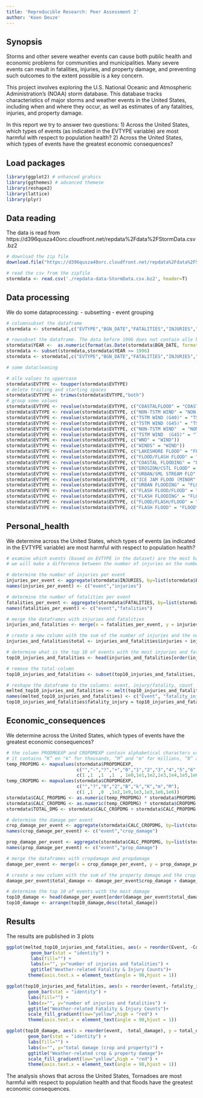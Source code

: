 ```yaml
---
title: 'Reproducible Research: Peer Assessment 2'
author: 'Koen Deuze'
---
```


## Synopsis
Storms and other severe weather events can cause both public health and economic problems for communities and municipalities. Many severe events can result in fatalities, injuries, and property damage, and preventing such outcomes to the extent possible is a key concern.

This project involves exploring the U.S. National Oceanic and Atmospheric Administration's (NOAA) storm database. This database tracks characteristics of major storms and weather events in the United States, including when and where they occur, as well as estimates of any fatalities, injuries, and property damage.

In this report we try to answer two questions: 
1) Across the United States, which types of events (as indicated in the EVTYPE variable) are most harmful with respect to population health?
2) Across the United States, which types of events have the greatest economic consequences?

## Load  packages
```r
library(ggplot2) # enhanced grahics
library(ggthemes) # advanced themese
library(reshape2)
library(lattice)
library(plyr)
```

## Data reading
The data is read from https://d396qusza40orc.cloudfront.net/repdata%2Fdata%2FStormData.csv.bz2
```r

# download the zip file
download.file("https://d396qusza40orc.cloudfront.net/repdata%2Fdata%2FStormData.csv.bz2", destfile="./repdata-data-StormData.csv.bz2", method="curl")

# read the csv from the zipfile
stormdata <- read.csv('./repdata-data-StormData.csv.bz2', header=T)
```

## Data processing
We do some dataprocessing:
- subsetting
- event grouping
```r
# columnsubset the dataframe
stormdata <- stormdata[,c("EVTYPE","BGN_DATE","FATALITIES","INJURIES","PROPDMG","PROPDMGEXP","CROPDMG","CROPDMGEXP")]

# rowsubset the dataframe. The data before 1996 does not contain alle kind of events (only tornado, thunderstorm, wind and hail) so we only use the data starting in 1996
stormdata$YEAR <-  as.numeric(format(as.Date(stormdata$BGN_DATE, format = "%m/%d/%Y %H:%M:%S"), "%Y")) 
stormdata <- subset(stormdata,stormdata$YEAR >= 1996)
stormdata <- stormdata[,c("EVTYPE","BGN_DATE","FATALITIES","INJURIES","PROPDMG","PROPDMGEXP","CROPDMG","CROPDMGEXP")]

# some datacleaning

# alle values to uppercase
stormdata$EVTYPE <- toupper(stormdata$EVTYPE)
# delete trailing and starting spaces
stormdata$EVTYPE <- trimws(stormdata$EVTYPE,"both")
# group some values
stormdata$EVTYPE <- revalue(stormdata$EVTYPE, c("COASTALFLOOD" = "COASTAL FLOODING"))
stormdata$EVTYPE <- revalue(stormdata$EVTYPE, c("NON-TSTM WIND" = "NON TSTM WIND"))
stormdata$EVTYPE <- revalue(stormdata$EVTYPE, c("TSTM WIND (G40)" = "TSTM WIND 40"))
stormdata$EVTYPE <- revalue(stormdata$EVTYPE, c("TSTM WIND (G45)" = "TSTM WIND 45"))
stormdata$EVTYPE <- revalue(stormdata$EVTYPE, c("NON-TSTM WIND"  = "NON TSTM WIND"))
stormdata$EVTYPE <- revalue(stormdata$EVTYPE, c("TSTM WIND  (G45)" = "TSTM WIND 45"))
stormdata$EVTYPE <- revalue(stormdata$EVTYPE, c("WND" = "WIND"))
stormdata$EVTYPE <- revalue(stormdata$EVTYPE, c("WINDS" = "WIND"))
stormdata$EVTYPE <- revalue(stormdata$EVTYPE, c("LAKESHORE FLOOD" = "FLOOD"))
stormdata$EVTYPE <- revalue(stormdata$EVTYPE, c("FLOOD/FLASH FLOOD" = "FLOOD"))
stormdata$EVTYPE <- revalue(stormdata$EVTYPE, c("COASTAL FLOODING" = "FLOOD"))
stormdata$EVTYPE <- revalue(stormdata$EVTYPE, c("EROSION/CSTL FLOOD" = "FLOOD"))
stormdata$EVTYPE <- revalue(stormdata$EVTYPE, c("URBAN/SML STREAM FLD" = "FLOOD"))
stormdata$EVTYPE <- revalue(stormdata$EVTYPE, c("ICE JAM FLOOD (MINOR" = "FLOOD"))
stormdata$EVTYPE <- revalue(stormdata$EVTYPE, c("URBAN FLOODING" = "FLOOD"))
stormdata$EVTYPE <- revalue(stormdata$EVTYPE, c("FLASH FLOOD/FLOOD" = "FLOOD"))
stormdata$EVTYPE <- revalue(stormdata$EVTYPE, c("FLASH FLOODING" = "FLOOD"))
stormdata$EVTYPE <- revalue(stormdata$EVTYPE, c("FLOOD/FLASH/FLOOD" = "FLOOD"))
stormdata$EVTYPE <- revalue(stormdata$EVTYPE, c("FLASH FLOOD" = "FLOOD"))
```

## Personal_health
We determine across the United States, which types of events (as indicated in the EVTYPE variable) are most harmful with respect to population health?
```r

# examine which events (based on EVTYPE in the dataset) are the most harmful to population health. 
# we will make a difference between the number of injuries en the number of fatalities

# determine the number of injuries per event
injuries_per_event <- aggregate(stormdata$INJURIES, by=list(stormdata$EVTYPE), FUN=sum)
names(injuries_per_event) <- c("event","injuries")

# determine the number of fatalities per event
fatalities_per_event <- aggregate(stormdata$FATALITIES, by=list(stormdata$EVTYPE), FUN=sum)
names(fatalities_per_event) <- c("event","fatalities")

# merge the dataframes with injuries and fatalities
injuries_and_fatalities <- merge(x = fatalities_per_event, y = injuries_per_event, by = "event", all = TRUE)

# create a new column with the sum of the number of injuries and the number of fatalities
injuries_and_fatalities$total <- injuries_and_fatalities$injuries + injuries_and_fatalities$fatalities

# determine what is the top 10 of events with the most injuries and fatalities (combined)
top10_injuries_and_fatalities <- head(injuries_and_fatalities[order(injuries_and_fatalities$total,decreasing = T),],10)

# remove the total-column
top10_injuries_and_fatalities <- subset(top10_injuries_and_fatalities, select = c(event,injuries,fatalities) )

# reshape the dataframe to the columns: event, injury/fatality, count
melted_top10_injuries_and_fatalities <- melt(top10_injuries_and_fatalities, id.vars = 'event')
names(melted_top10_injuries_and_fatalities) <- c("Event", "fatality_injury", "Count")
top10_injuries_and_fatalities$fatality_injury = top10_injuries_and_fatalities$injuries + top10_injuries_and_fatalities$fatalities
```

## Economic_consequences
We determine across the United States, which types of events have the greatest economic consequences?

```r
# the column PRODMGEXP and CROPDMEXP contain alphabetical characters used to signify magnitude
# it contains “K” en "k" for thousands, “M” and "m" for millions, “B” and "b" for billions and "H" and "h" for hundreds.
temp_PROPDMG <- mapvalues(stormdata$PROPDMGEXP,
                          c("","-","?","+","0","1","2","3","4","5","6","7","8","B","h","H","K","m","M"), 
                          c(1 ,1  ,1  ,1  , 1e0,1e1,1e2,1e3,1e4,1e5,1e6,1e7,1e8,1e9,1e2,1e2,1e3,1e6,1e6))
temp_CROPDMG <- mapvalues(stormdata$CROPDMGEXP,
                          c("","?","0","2","B","k","K","m","M"),
                          c(1 ,1  ,0  ,1e2,1e9,1e3,1e3,1e6,1e6))
stormdata$CALC_PROPDMG <- as.numeric(temp_PROPDMG) * stormdata$PROPDMG
stormdata$CALC_CROPDMG <- as.numeric(temp_CROPDMG) * stormdata$CROPDMG
stormdata$TOTAL_DMG <- stormdata$CALC_CROPDMG + stormdata$CALC_PROPDMG

# determine the damage per event
crop_damage_per_event <- aggregate(stormdata$CALC_CROPDMG, by=list(stormdata$EVTYPE), FUN=sum)
names(crop_damage_per_event) <- c("event","crop_damage")

prop_damage_per_event <- aggregate(stormdata$CALC_PROPDMG, by=list(stormdata$EVTYPE), FUN=sum)
names(prop_damage_per_event) <- c("event","prop_damage")

# merge the dataframes with cropdamage and propdamage
damage_per_event <- merge(x = crop_damage_per_event, y = prop_damage_per_event, by = "event", all = TRUE)

# create a new column with the sum of the property damage and the crop damage
damage_per_event$total_damage <- damage_per_event$crop_damage + damage_per_event$prop_damage

# determine the top 10 of events with the most damage
top10_damage <- head(damage_per_event[order(damage_per_event$total_damage,decreasing = T),],10)
top10_damage <- arrange(top10_damage,desc(total_damage))
```

## Results
The results are published in 3 plots
```r

ggplot(melted_top10_injuries_and_fatalities, aes(x = reorder(Event, -Count), y = Count, fill = fatality_injury)) +
         geom_bar(stat = "identity") +    
         labs(fill="") +
         labs(x="", y="number of injuries and fatalities") + 
         ggtitle("Weather-related Fatality & Injury Counts")+
        theme(axis.text.x = element_text(angle = 90,hjust = 1))

ggplot(top10_injuries_and_fatalities, aes(x = reorder(event,-fatality_injury), y = fatality_injury, fill = fatality_injury)) +
        geom_bar(stat = "identity") +    
        labs(fill="") +
        labs(x="", y="number of injuries and fatalities") + 
        ggtitle("Weather-related Fatality & Injury Counts")+
        scale_fill_gradient(low="yellow",high = "red") +
        theme(axis.text.x = element_text(angle = 90,hjust = 1))

ggplot(top10_damage, aes(x = reorder(event, -total_damage), y = total_damage/1000, fill = total_damage/1000)) +
        geom_bar(stat = "identity") +    
        labs(fill="") +
        labs(x="", y="total damage (crop and property)") + 
        ggtitle("Weather-related crop & property damage")+
        scale_fill_gradient(low="yellow",high = "red") +
        theme(axis.text.x = element_text(angle = 90,hjust = 1))
```

The analysis shows that across the United States, Tornadoes are most harmful with respect to population health and that floods have the greatest economic consequences.